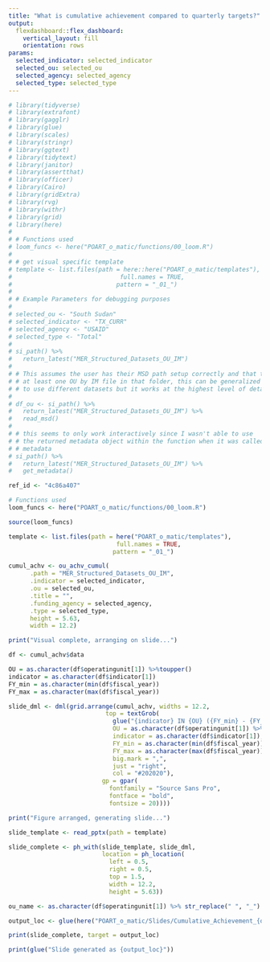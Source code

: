 ```yaml
---
title: "What is cumulative achievement compared to quarterly targets?"
output: 
  flexdashboard::flex_dashboard:
    vertical_layout: fill
    orientation: rows
params:
  selected_indicator: selected_indicator
  selected_ou: selected_ou
  selected_agency: selected_agency
  selected_type: selected_type
---
```


```r

# library(tidyverse)
# library(extrafont)
# library(gagglr)
# library(glue)
# library(scales)
# library(stringr)
# library(ggtext)
# library(tidytext)
# library(janitor)
# library(assertthat)
# library(officer)
# library(Cairo)
# library(gridExtra)
# library(rvg)
# library(withr)
# library(grid)
# library(here)
# 
# # Functions used
# loom_funcs <- here("POART_o_matic/functions/00_loom.R")
# 
# # get visual specific template
# template <- list.files(path = here::here("POART_o_matic/templates"),
#                              full.names = TRUE,
#                             pattern = "_01_")
# 
# # Example Parameters for debugging purposes
# 
# selected_ou <- "South Sudan"
# selected_indicator <- "TX_CURR"
# selected_agency <- "USAID"
# selected_type <- "Total"
# 
# si_path() %>%
#   return_latest("MER_Structured_Datasets_OU_IM")
# 
# # This assumes the user has their MSD path setup correctly and that they have
# # at least one OU by IM file in that folder, this can be generalized
# # to use different datasets but it works at the highest level of detail MSD
# 
# df_ou <- si_path() %>%
#   return_latest("MER_Structured_Datasets_OU_IM") %>%
#   read_msd()
# 
# # this seems to only work interactively since I wasn't able to use
# # the returned metadata object within the function when it was called from the app
# # metadata
# si_path() %>%
#   return_latest("MER_Structured_Datasets_OU_IM") %>%
#   get_metadata()

```

```r

ref_id <- "4c86a407"

# Functions used
loom_funcs <- here("POART_o_matic/functions/00_loom.R")

source(loom_funcs)

template <- list.files(path = here("POART_o_matic/templates"),
                              full.names = TRUE,
                             pattern = "_01_")
```

```r

cumul_achv <- ou_achv_cumul(
      .path = "MER_Structured_Datasets_OU_IM",
      .indicator = selected_indicator,
      .ou = selected_ou,
      .title = "",
      .funding_agency = selected_agency,
      .type = selected_type, 
      height = 5.63, 
      width = 12.2)

print("Visual complete, arranging on slide...")

```

```r

df <- cumul_achv$data

OU = as.character(df$operatingunit[1]) %>%toupper()
indicator = as.character(df$indicator[1])
FY_min = as.character(min(df$fiscal_year))
FY_max = as.character(max(df$fiscal_year)) 

slide_dml <- dml(grid.arrange(cumul_achv, widths = 12.2, 
                           top = textGrob(
                             glue("{indicator} IN {OU} ({FY_min} - {FY_max})", 
                             OU = as.character(df$operatingunit[1]) %>%toupper(),
                             indicator = as.character(df$indicator[1]),
                             FY_min = as.character(min(df$fiscal_year)),
                             FY_max = as.character(max(df$fiscal_year)), 
                             big.mark = ",", 
                             just = "right", 
                             col = "#202020"), 
                          gp = gpar(
                            fontfamily = "Source Sans Pro", 
                            fontface = "bold",
                            fontsize = 20))))

print("Figure arranged, generating slide...")

```

```r

slide_template <- read_pptx(path = template)

slide_complete <- ph_with(slide_template, slide_dml, 
                          location = ph_location(
                            left = 0.5,
                            right = 0.5,
                            top = 1.5, 
                            width = 12.2, 
                            height = 5.63))

ou_name <- as.character(df$operatingunit[1]) %>% str_replace(" ", "_")

output_loc <- glue(here("POART_o_matic/Slides/Cumulative_Achievement_{ou_name}_{indicator}_{FY_min}_{FY_max}.pptx"))

print(slide_complete, target = output_loc)

print(glue("Slide generated as {output_loc}"))
```